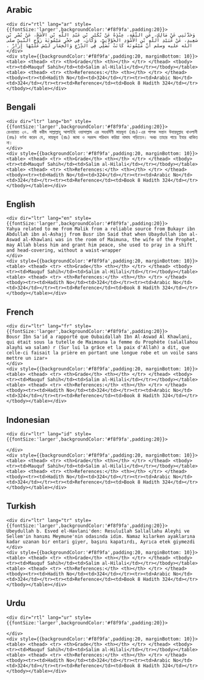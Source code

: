## Arabic


    <div dir="rtl" lang="ar" style={{fontSize:'larger',backgroundColor:'#f8f9fa',padding:20}}>
    وَحَدَّثَنِي عَنْ مَالِكٍ، عَنِ الثِّقَةِ، عِنْدَهُ عَنْ بُكَيْرِ بْنِ عَبْدِ اللَّهِ بْنِ الأَشَجِّ، عَنْ بُسْرِ بْنِ سَعِيدٍ، عَنْ عُبَيْدِ اللَّهِ بْنِ الأَسْوَدِ الْخَوْلاَنِيِّ، وَكَانَ، فِي حَجْرِ مَيْمُونَةَ زَوْجِ النَّبِيِّ صلى الله عليه وسلم أَنَّ مَيْمُونَةَ كَانَتْ تُصَلِّي فِي الدِّرْعِ وَالْخِمَارِ لَيْسَ عَلَيْهَا إِزَارٌ ‏.‏
    </div>
    <div style={{backgroundColor:'#f8f9fa',padding:20, marginBottom: 10}}><table> <thead> <tr> <th>Grade</th> <th></th> </tr> </thead> <tbody> <tr><td>Mauquf Sahih</td><td>Salim al-Hilali</td></tr></tbody></table><table> <thead> <tr> <th>References:</th> <th></th> </tr> </thead> <tbody><tr><td>Hadith No</td><td>324</td></tr><tr><td>Arabic No</td><td>324</td></tr><tr><td>Reference</td><td>Book 8 Hadith 324</td></tr></tbody></table></div>

## Bengali


    <div dir="ltr" lang="bn" style={{fontSize:'larger',backgroundColor:'#f8f9fa',padding:20}}>
    রেওয়ায়ত ৩৭. নবী করীম সাল্লাল্লাহু আলাইহি ওয়াসাল্লাম এর সহধর্মিণী মায়মুনা (রাঃ)-এর পালক সন্তান উবায়দুল্লাহ খাওলানী (রহঃ) বর্ণনা করেন যে, মায়মুনা (রাঃ) জামা ও সরবন্দ পরিধান করিয়া নামায পড়িতেন। অথচ তাহার গায়ে ইযার থাকিত না।
    </div>
    <div style={{backgroundColor:'#f8f9fa',padding:20, marginBottom: 10}}><table> <thead> <tr> <th>Grade</th> <th></th> </tr> </thead> <tbody> <tr><td>Mauquf Sahih</td><td>Salim al-Hilali</td></tr></tbody></table><table> <thead> <tr> <th>References:</th> <th></th> </tr> </thead> <tbody><tr><td>Hadith No</td><td>324</td></tr><tr><td>Arabic No</td><td>324</td></tr><tr><td>Reference</td><td>Book 8 Hadith 324</td></tr></tbody></table></div>

## English


    <div dir="ltr" lang="en" style={{fontSize:'larger',backgroundColor:'#f8f9fa',padding:20}}>
    Yahya related to me from Malik from a reliable source from Bukayr ibn Abdullah ibn al-Ashajj from Busr ibn Said that when Ubaydullah ibn al-Aswad al-Khawlani was in the room of Maimuna, the wife of the Prophet, may Allah bless him and grant him peace, she used to pray in a shift and head-covering, without a waist-wrapper
    </div>
    <div style={{backgroundColor:'#f8f9fa',padding:20, marginBottom: 10}}><table> <thead> <tr> <th>Grade</th> <th></th> </tr> </thead> <tbody> <tr><td>Mauquf Sahih</td><td>Salim al-Hilali</td></tr></tbody></table><table> <thead> <tr> <th>References:</th> <th></th> </tr> </thead> <tbody><tr><td>Hadith No</td><td>324</td></tr><tr><td>Arabic No</td><td>324</td></tr><tr><td>Reference</td><td>Book 8 Hadith 324</td></tr></tbody></table></div>

## French


    <div dir="ltr" lang="fr" style={{fontSize:'larger',backgroundColor:'#f8f9fa',padding:20}}>
    Bousr Ibn Sa'id a rapporté que Oubaidallah Ibn Al-Aswad Al Khawlani, qui était sous la tutelle de Maimouna la femme du Prophète (salallahou alayhi wa salam) r (Sur lui la grâce et la paix d'Allah) a dit, que celle-ci faisait la prière en portant une longue robe et un voile sans mettre un izar»
    </div>
    <div style={{backgroundColor:'#f8f9fa',padding:20, marginBottom: 10}}><table> <thead> <tr> <th>Grade</th> <th></th> </tr> </thead> <tbody> <tr><td>Mauquf Sahih</td><td>Salim al-Hilali</td></tr></tbody></table><table> <thead> <tr> <th>References:</th> <th></th> </tr> </thead> <tbody><tr><td>Hadith No</td><td>324</td></tr><tr><td>Arabic No</td><td>324</td></tr><tr><td>Reference</td><td>Book 8 Hadith 324</td></tr></tbody></table></div>

## Indonesian


    <div dir="ltr" lang="id" style={{fontSize:'larger',backgroundColor:'#f8f9fa',padding:20}}>
    
    </div>
    <div style={{backgroundColor:'#f8f9fa',padding:20, marginBottom: 10}}><table> <thead> <tr> <th>Grade</th> <th></th> </tr> </thead> <tbody> <tr><td>Mauquf Sahih</td><td>Salim al-Hilali</td></tr></tbody></table><table> <thead> <tr> <th>References:</th> <th></th> </tr> </thead> <tbody><tr><td>Hadith No</td><td>324</td></tr><tr><td>Arabic No</td><td>324</td></tr><tr><td>Reference</td><td>Book 8 Hadith 324</td></tr></tbody></table></div>

## Turkish


    <div dir="ltr" lang="tr" style={{fontSize:'larger',backgroundColor:'#f8f9fa',padding:20}}>
    Ubeydullah b. Esved el-Havlani'den: Resuluîlah Sallallahu Aleyhi ve Sellem'in hanımı Meymune'nin odasında idim. Namaz kılarken ayaklarına kadar uzanan bir entari giyer, başını kapatırdı, Ayrıca etek giymezdi
    </div>
    <div style={{backgroundColor:'#f8f9fa',padding:20, marginBottom: 10}}><table> <thead> <tr> <th>Grade</th> <th></th> </tr> </thead> <tbody> <tr><td>Mauquf Sahih</td><td>Salim al-Hilali</td></tr></tbody></table><table> <thead> <tr> <th>References:</th> <th></th> </tr> </thead> <tbody><tr><td>Hadith No</td><td>324</td></tr><tr><td>Arabic No</td><td>324</td></tr><tr><td>Reference</td><td>Book 8 Hadith 324</td></tr></tbody></table></div>

## Urdu


    <div dir="rtl" lang="ur" style={{fontSize:'larger',backgroundColor:'#f8f9fa',padding:20}}>
    
    </div>
    <div style={{backgroundColor:'#f8f9fa',padding:20, marginBottom: 10}}><table> <thead> <tr> <th>Grade</th> <th></th> </tr> </thead> <tbody> <tr><td>Mauquf Sahih</td><td>Salim al-Hilali</td></tr></tbody></table><table> <thead> <tr> <th>References:</th> <th></th> </tr> </thead> <tbody><tr><td>Hadith No</td><td>324</td></tr><tr><td>Arabic No</td><td>324</td></tr><tr><td>Reference</td><td>Book 8 Hadith 324</td></tr></tbody></table></div>